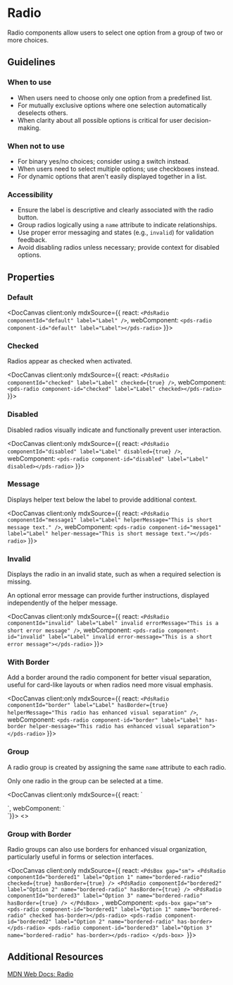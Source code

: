 
# Radio

Radio components allow users to select one option from a group of two or more choices.

## Guidelines

### When to use
- When users need to choose only one option from a predefined list.
- For mutually exclusive options where one selection automatically deselects others.
- When clarity about all possible options is critical for user decision-making.

### When not to use
- For binary yes/no choices; consider using a switch instead.
- When users need to select multiple options; use checkboxes instead.
- For dynamic options that aren't easily displayed together in a list.

### Accessibility
- Ensure the label is descriptive and clearly associated with the radio button.
- Group radios logically using a `name` attribute to indicate relationships.
- Use proper error messaging and states (e.g., `invalid`) for validation feedback.
- Avoid disabling radios unless necessary; provide context for disabled options.

## Properties

<DocArgsTable componentName='pds-radio' docSource={components} />

### Default

<DocCanvas client:only mdxSource={{
  react: `<PdsRadio componentId="default" label="Label" />`,
  webComponent: `<pds-radio component-id="default" label="Label"></pds-radio>`
}}>
  <pds-radio component-id="default" label="Label"></pds-radio>
</DocCanvas>

### Checked

Radios appear as checked when activated.

<DocCanvas client:only mdxSource={{
  react: `<PdsRadio componentId="checked" label="Label" checked={true} />`,
  webComponent: `<pds-radio component-id="checked" label="Label" checked></pds-radio>`
}}>
  <pds-radio component-id="checked" label="Label" checked></pds-radio>
</DocCanvas>

### Disabled

Disabled radios visually indicate and functionally prevent user interaction.

<DocCanvas client:only mdxSource={{
  react: `<PdsRadio componentId="disabled" label="Label" disabled={true} />`,
  webComponent: `<pds-radio component-id="disabled" label="Label" disabled></pds-radio>`
}}>
  <pds-radio component-id="disabled" label="Label" disabled></pds-radio>
</DocCanvas>

### Message

Displays helper text below the label to provide additional context.

<DocCanvas client:only mdxSource={{
  react: `<PdsRadio componentId="message1" label="Label" helperMessage="This is short message text." />`,
  webComponent: `<pds-radio component-id="message1" label="Label" helper-message="This is short message text."></pds-radio>`
}}>
  <pds-radio component-id="message1" label="Label" helper-message="This is short message text."></pds-radio>
</DocCanvas>

### Invalid

Displays the radio in an invalid state, such as when a required selection is missing.

An optional error message can provide further instructions, displayed independently of the helper message.

<DocCanvas client:only mdxSource={{
  react: `<PdsRadio componentId="invalid" label="Label" invalid errorMessage="This is a short error message" />`,
  webComponent: `<pds-radio component-id="invalid" label="Label" invalid error-message="This is a short error message"></pds-radio>`
}}>
  <pds-radio component-id="invalid" label="Label" invalid error-message="This is a short error message"></pds-radio>
</DocCanvas>

### With Border

Add a border around the radio component for better visual separation, useful for card-like layouts or when radios need more visual emphasis.

<DocCanvas client:only mdxSource={{
  react: `<PdsRadio componentId="border" label="Label" hasBorder={true} helperMessage="This radio has enhanced visual separation" />`,
  webComponent: `<pds-radio component-id="border" label="Label" has-border helper-message="This radio has enhanced visual separation"></pds-radio>`
}}>
  <pds-radio component-id="border" label="Label" has-border helper-message="This radio has enhanced visual separation"></pds-radio>
</DocCanvas>

### Group

A radio group is created by assigning the same `name` attribute to each radio.

Only one radio in the group can be selected at a time.

<DocCanvas client:only mdxSource={{
  react: `<div>
  <PdsRadio componentId="default1" label="Label" name="radio" checked={true} />
  <PdsRadio componentId="default2" label="Label" name="radio" />
  <PdsRadio componentId="default3" label="Label" name="radio" />
</div>
  `,
  webComponent: `<div>
  <pds-radio component-id="default1" label="Label" name="radio" checked />
  <pds-radio component-id="default2" label="Label" name="radio"></pds-radio>
  <pds-radio component-id="default3" label="Label" name="radio"></pds-radio>
</div>
`}}>
  <>
    <pds-radio component-id="default1" label="Label" name="radio" checked></pds-radio>
    <pds-radio component-id="default2" label="Label" name="radio"></pds-radio>
    <pds-radio component-id="default3" label="Label" name="radio"></pds-radio>
  </>
</DocCanvas>

### Group with Border

Radio groups can also use borders for enhanced visual organization, particularly useful in forms or selection interfaces.

<DocCanvas client:only mdxSource={{
  react: `<PdsBox gap="sm">
  <PdsRadio componentId="bordered1" label="Option 1" name="bordered-radio" checked={true} hasBorder={true} />
  <PdsRadio componentId="bordered2" label="Option 2" name="bordered-radio" hasBorder={true} />
  <PdsRadio componentId="bordered3" label="Option 3" name="bordered-radio" hasBorder={true} />
</PdsBox>
  `,
  webComponent: `<pds-box gap="sm">
  <pds-radio component-id="bordered1" label="Option 1" name="bordered-radio" checked has-border></pds-radio>
  <pds-radio component-id="bordered2" label="Option 2" name="bordered-radio" has-border></pds-radio>
  <pds-radio component-id="bordered3" label="Option 3" name="bordered-radio" has-border></pds-radio>
</pds-box>
`}}>
  <pds-box gap="sm">
    <pds-radio component-id="bordered1" label="Option 1" name="bordered-radio" checked has-border></pds-radio>
    <pds-radio component-id="bordered2" label="Option 2" name="bordered-radio" has-border></pds-radio>
    <pds-radio component-id="bordered3" label="Option 3" name="bordered-radio" has-border></pds-radio>
  </pds-box>
</DocCanvas>

## Additional Resources

[MDN Web Docs: Radio](https://developer.mozilla.org/en-US/docs/Web/HTML/Element/input/radio)
